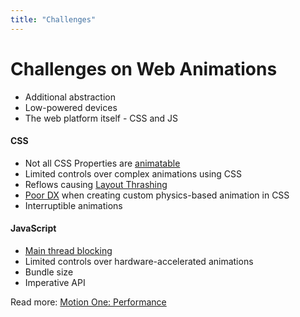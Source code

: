 ```yaml
---
title: "Challenges"
---
```



# <span className='text-pink-500'> Challenges </span> on Web Animations

- Additional abstraction
- Low-powered devices
- The web platform itself - CSS and JS

#### CSS
  - Not all CSS Properties are [animatable](https://developer.mozilla.org/en-US/docs/Web/CSS/CSS_animated_properties)
  - Limited controls over complex animations using CSS
  - Reflows causing [Layout Thrashing](https://web.dev/articles/avoid-large-complex-layouts-and-layout-thrashing)
  - [Poor DX](https://linear-easing-generator.netlify.app/) when creating custom physics-based animation in CSS
  - Interruptible animations
#### JavaScript
  - [Main thread blocking](https://web.dev/articles/rendering-performance)
  - Limited controls over hardware-accelerated animations
  - Bundle size
  - Imperative API


<Footnotes>Read more: <a href="https://motion.dev/docs/performance" target='_blank'>Motion One: Performance</a></Footnotes>



